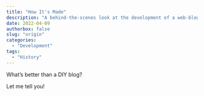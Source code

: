 ```yaml
---
title: "How It's Made"
description: "A behind-the-scenes look at the development of a web-blog."
date: 2022-04-09
authorbox: false
slug: "origin"
categories:
  - "Development"
tags:
  - "History"
---
```


What's better than a DIY blog?
<!--more-->

Let me tell you!

